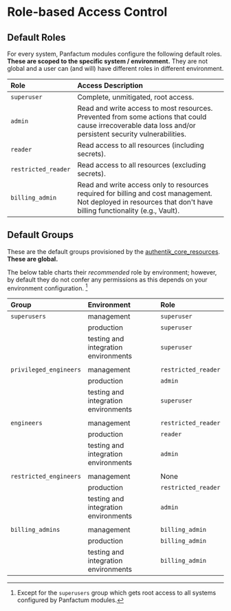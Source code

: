 # Role-based Access Control

## Default Roles

For every system, Panfactum modules configure the following default roles. **These are scoped to the
specific system / environment.** They are not global and a user can (and will) have different roles
in different environment.

| Role                | Access Description                                                                                                                                                |
| :------------------ | :---------------------------------------------------------------------------------------------------------------------------------------------------------------- |
| `superuser`         | Complete, unmitigated, root access.                                                                                                                               |
| `admin`             | Read and write access to most resources. Prevented from some actions that could cause irrecoverable data loss and/or persistent security vulnerabilities.         |
| `reader`            | Read access to all resources (including secrets).                                                                                                                 |
| `restricted_reader` | Read access to all resources (excluding secrets).                                                                                                                 |
| `billing_admin`     | Read and write access only to resources required for billing and cost management.  Not deployed in resources that don't have billing functionality (e.g., Vault). |

## Default Groups

These are the default groups provisioned by the [authentik\_core\_resources](/docs/stable-25-04/reference/infrastructure-modules/direct/authentik/authentik_core_resources). **These
are global.**

The below table charts their *recommended* role by environment; however, by default they do not confer any permissions as this depends
on your environment configuration. [^1]

| Group                  | Environment                          | Role                |
| :--------------------- | :----------------------------------- | :------------------ |
| `superusers`           | management                           | `superuser`         |
|                        | production                           | `superuser`         |
|                        | testing and integration environments | `superuser`         |
|                        |                                      |                     |
| `privileged_engineers` | management                           | `restricted_reader` |
|                        | production                           | `admin`             |
|                        | testing and integration environments | `superuser`         |
|                        |                                      |                     |
| `engineers`            | management                           | `restricted_reader` |
|                        | production                           | `reader`            |
|                        | testing and integration environments | `admin`             |
|                        |                                      |                     |
| `restricted_engineers` | management                           | None                |
|                        | production                           | `restricted_reader` |
|                        | testing and integration environments | `admin`             |
|                        |                                      |                     |
| `billing_admins`       | management                           | `billing_admin`     |
|                        | production                           | `billing_admin`     |
|                        | testing and integration environments | `billing_admin`     |

[^1]: Except for the `superusers` group which gets root access to all systems configured by Panfactum modules.
